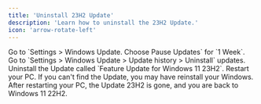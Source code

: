 ```yaml
---
title: 'Uninstall 23H2 Update'
description: 'Learn how to uninstall the 23H2 Update.'
icon: 'arrow-rotate-left'
---
```


<Steps>
    <Step title="First Step">
        Go to `Settings > Windows Update. Choose Pause Updates` for `1 Week`.
    </Step>
    <Step title="Second Step">
        Go to `Settings > Windows Update > Update history > Uninstall` updates.
    </Step>
    <Step title="Third Step">
        Uninstall the Update called `Feature Update for Windows 11 23H2`.
    </Step>
    <Step title="Fourth Step">
        Restart your PC.
    </Step>
</Steps>

<Warning>
    If you can't find the Update, you may have reinstall your Windows.
</Warning>

<Info>
    After restarting your PC, the Update 23H2 is gone, and you are back to Windows 11 22H2.
</Info>